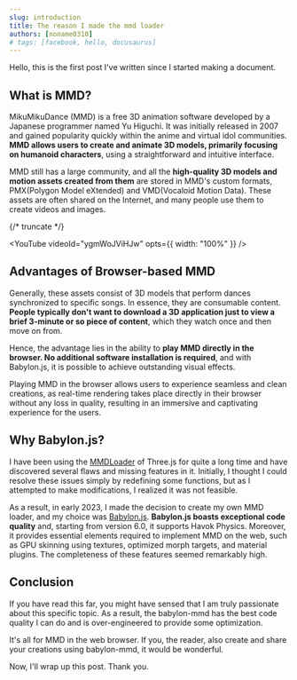 ```yaml
---
slug: introduction
title: The reason I made the mmd loader
authors: [noname0310]
# tags: [facebook, hello, docusaurus]
---
```


Hello, this is the first post I've written since I started making a document.

## What is MMD?

MikuMikuDance (MMD) is a free 3D animation software developed by a Japanese programmer named Yu Higuchi. It was initially released in 2007 and gained popularity quickly within the anime and virtual idol communities. **MMD allows users to create and animate 3D models, primarily focusing on humanoid characters**, using a straightforward and intuitive interface.

MMD still has a large community, and all the **high-quality 3D models and motion assets created from them** are stored in MMD's custom formats, PMX(Polygon Model eXtended) and VMD(Vocaloid Motion Data). These assets are often shared on the Internet, and many people use them to create videos and images.

{/* truncate */}


<YouTube
    videoId="ygmWoJViHJw"
    opts={{ width: "100%" }} />

## Advantages of Browser-based MMD

Generally, these assets consist of 3D models that perform dances synchronized to specific songs. In essence, they are consumable content. **People typically don't want to download a 3D application just to view a brief 3-minute or so piece of content**, which they watch once and then move on from.

Hence, the advantage lies in the ability to **play MMD directly in the browser. No additional software installation is required**, and with Babylon.js, it is possible to achieve outstanding visual effects.

Playing MMD in the browser allows users to experience seamless and clean creations, as real-time rendering takes place directly in their browser without any loss in quality, resulting in an immersive and captivating experience for the users.

## Why Babylon.js?

I have been using the [MMDLoader](https://threejs.org/docs/#examples/en/loaders/MMDLoader) of Three.js for quite a long time and have discovered several flaws and missing features in it. Initially, I thought I could resolve these issues simply by redefining some functions, but as I attempted to make modifications, I realized it was not feasible.

As a result, in early 2023, I made the decision to create my own MMD loader, and my choice was [Babylon.js](https://github.com/BabylonJS/Babylon.js). **Babylon.js boasts exceptional code quality** and, starting from version 6.0, it supports Havok Physics. Moreover, it provides essential elements required to implement MMD on the web, such as GPU skinning using textures, optimized morph targets, and material plugins. The completeness of these features seemed remarkably high.

## Conclusion

If you have read this far, you might have sensed that I am truly passionate about this specific topic. As a result, the babylon-mmd has the best code quality I can do and is over-engineered to provide some optimization.

It's all for MMD in the web browser. If you, the reader, also create and share your creations using babylon-mmd, it would be wonderful.

Now, I'll wrap up this post. Thank you.
